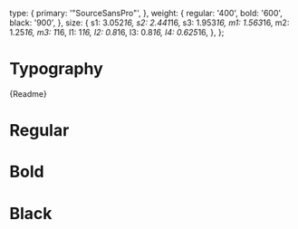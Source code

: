 <!-- Typography.stories.mdx -->




<Meta title="Typography" />

  type: {
    primary: '"SourceSansPro"',
  },
  weight: {
    regular: '400',
    bold: '600',
    black: '900',
  },
  size: {
    s1: 3.052*16,
    s2: 2.441*16,
    s3: 1.953*16,
    m1: 1.563*16,
    m2: 1.25*16,
    m3: 1*16,
    l1: 1*16,
    l2: 0.8*16,
    l3: 0.8*16,
    l4: 0.625*16,
  },
};





# Typography


<Description>{Readme}</Description>

<h1> Regular</h1>
<Typeset
  fontSizes={[
    Number(typography.size.s1),
    Number(typography.size.s2),
    Number(typography.size.s3),
    Number(typography.size.m1),
    Number(typography.size.m2),
    Number(typography.size.m3),
    Number(typography.size.l1),
    Number(typography.size.l2),
    Number(typography.size.l3),
    Number(typography.size.l4),
  ]}
  fontWeight={typography.weight.regular}
  sampleText={SampleText}
  fontFamily={typography.type.primary}
/>

<h1> Bold</h1>
<Typeset
  fontSizes={[
    Number(typography.size.s1),
    Number(typography.size.s2),
    Number(typography.size.s3),
    Number(typography.size.m1),
    Number(typography.size.m2),
    Number(typography.size.m3),
    Number(typography.size.l1),
    Number(typography.size.l2),
    Number(typography.size.l3),
    Number(typography.size.l4),
  ]}
  fontWeight={typography.weight.bold}
  sampleText={SampleText}
  fontFamily={typography.type.primary}
/>

<h1> Black</h1>
<Typeset
  fontSizes={[
    Number(typography.size.s1),
    Number(typography.size.s2),
    Number(typography.size.s3),
    Number(typography.size.m1),
    Number(typography.size.m2),
    Number(typography.size.m3),
    Number(typography.size.l1),
    Number(typography.size.l2),
    Number(typography.size.l3),
    Number(typography.size.l4),
  ]}
  fontWeight={typography.weight.black}
  sampleText={SampleText}
  fontFamily={typography.type.primary}
/>
